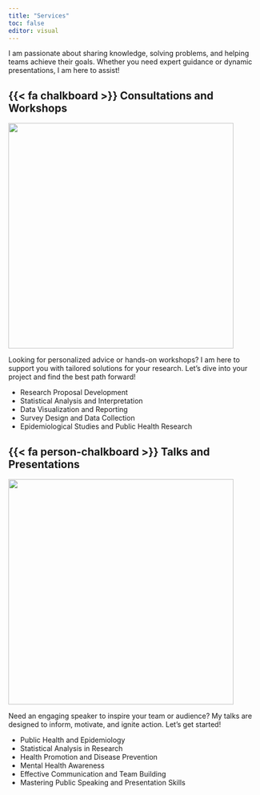 ```yaml
---
title: "Services"
toc: false
editor: visual
---
```


I am passionate about sharing knowledge, solving problems, and helping teams achieve their goals. Whether you need expert guidance or dynamic presentations, I am here to assist!

## {{< fa chalkboard >}} Consultations and Workshops

![](images/workshop.jpg){fig-align="center" width="450"}

Looking for personalized advice or hands-on workshops? I am here to support you with tailored solutions for your research. Let’s dive into your project and find the best path forward!

-   Research Proposal Development
-   Statistical Analysis and Interpretation
-   Data Visualization and Reporting
-   Survey Design and Data Collection
-   Epidemiological Studies and Public Health Research

## {{< fa person-chalkboard >}} Talks and Presentations

![](images/talk.jpg){fig-align="center" width="450"}

Need an engaging speaker to inspire your team or audience? My talks are designed to inform, motivate, and ignite action. Let’s get started!

-   Public Health and Epidemiology
-   Statistical Analysis in Research
-   Health Promotion and Disease Prevention
-   Mental Health Awareness
-   Effective Communication and Team Building
-   Mastering Public Speaking and Presentation Skills
